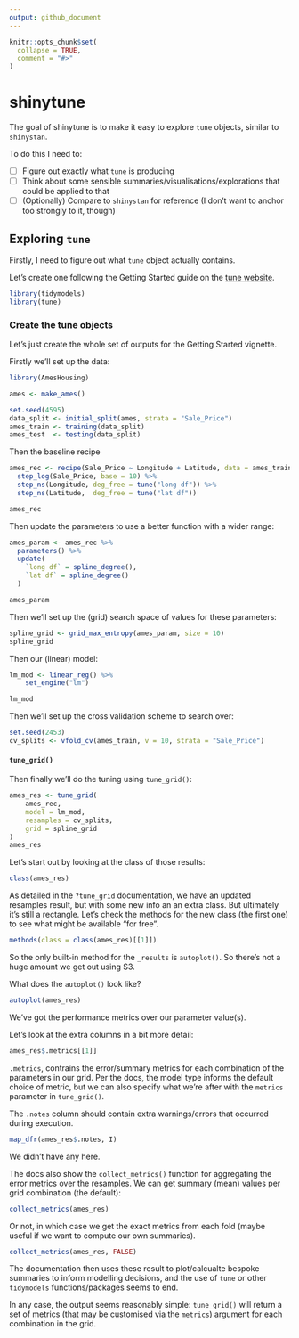 ```yaml
---
output: github_document
---
```


<!-- README.md is generated from README.Rmd. Please edit that file -->

```r
knitr::opts_chunk$set(
  collapse = TRUE,
  comment = "#>"
)
```

# shinytune

<!-- badges: start -->
<!-- badges: end -->

The goal of shinytune is to make it easy to explore `tune` objects, similar to
`shinystan`.

To do this I need to:

* [ ] Figure out exactly what `tune` is producing
* [ ] Think about some sensible summaries/visualisations/explorations that could
be applied to that
* [ ] (Optionally) Compare to `shinystan` for reference (I don't want to anchor
too strongly to it, though)

## Exploring `tune`

Firstly, I need to figure out what  `tune` object actually contains.

Let's create one following the Getting Started guide on
the [tune
website](https://tidymodels.github.io/tune/articles/getting_started.html).

```r
library(tidymodels)
library(tune)
```

### Create the tune objects

Let's just create the whole set of outputs for the Getting Started vignette.

Firstly we'll set up the data:

```r
library(AmesHousing)

ames <- make_ames()

set.seed(4595)
data_split <- initial_split(ames, strata = "Sale_Price")
ames_train <- training(data_split)
ames_test  <- testing(data_split)
```

Then the baseline recipe

```r
ames_rec <- recipe(Sale_Price ~ Longitude + Latitude, data = ames_train) %>% 
  step_log(Sale_Price, base = 10) %>% 
  step_ns(Longitude, deg_free = tune("long df")) %>% 
  step_ns(Latitude,  deg_free = tune("lat df"))

ames_rec
```

Then update the parameters to use a better function with a wider range: 

```r
ames_param <- ames_rec %>% 
  parameters() %>% 
  update(
    `long df` = spline_degree(), 
    `lat df` = spline_degree()
  )

ames_param
```

Then we'll set up the (grid) search space of values for these parameters:

```r
spline_grid <- grid_max_entropy(ames_param, size = 10)
spline_grid
```

Then our (linear) model:

```r
lm_mod <- linear_reg() %>% 
    set_engine("lm")

lm_mod
```

Then we'll set up the cross validation scheme to search over:

```r
set.seed(2453)
cv_splits <- vfold_cv(ames_train, v = 10, strata = "Sale_Price")
```

#### `tune_grid()`

Then finally we'll do the tuning using `tune_grid()`:

```r
ames_res <- tune_grid(
    ames_rec,
    model = lm_mod,
    resamples = cv_splits,
    grid = spline_grid
)
ames_res
```

Let's start out by looking at the class of those results:

```r
class(ames_res)
```

As detailed in the `?tune_grid` documentation, we have an updated resamples
result, but with some new info an an extra class. But ultimately it's still a
rectangle. Let's check the methods for the new class (the first one) to see what
might be available "for free".

```r
methods(class = class(ames_res)[[1]])
```

So the only built-in method for the `_results` is `autoplot()`. So there's not a
huge amount we get out using S3.

What does the `autoplot()` look like?

```r
autoplot(ames_res)
```

We've got the performance metrics over our parameter value(s).

Let's look at the extra columns in a bit more detail:

```r
ames_res$.metrics[[1]]
```

`.metrics`, contrains the error/summary metrics for each combination of the
parameters in our grid. Per the docs, the model type informs the default choice
of metric, but we can also specify what we're after with the `metrics` parameter
in `tune_grid()`.

The `.notes` column should contain extra warnings/errors that occurred during
execution.

```r
map_dfr(ames_res$.notes, I)
```

We didn't have any here.

The docs also show the `collect_metrics()` function for aggregating the error
metrics over the resamples. We can get summary (mean) values per grid
combination (the default):

```r
collect_metrics(ames_res)
```

Or not, in which case we get the exact metrics from each fold (maybe useful if
we want to compute our own summaries).

```r
collect_metrics(ames_res, FALSE)
```

The documentation then uses these result to plot/calcualte bespoke summaries to
inform modelling decisions, and the use of `tune` or other `tidymodels`
functions/packages seems to end.

In any case, the output seems reasonably simple: `tune_grid()` will return a set
of metrics (that may be customised via the `metrics`) argument for each
combination in the grid.
